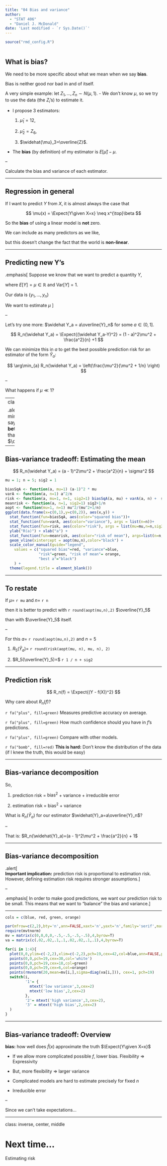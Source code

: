 ```yaml
---
title: "04 Bias and variance"
author: 
  - "STAT 406"
  - "Daniel J. McDonald"
date: 'Last modified - `r Sys.Date()`'
---
```




```r
source("rmd_config.R")
```

```r
```



## What is bias?

We need to be more specific about what we mean when we say __bias__.

Bias is neither good nor bad in and of itself.

A very simple example: let $Z_1,\ldots,Z_n \sim N(\mu, 1)$.
  - We don't know $\mu$, so we try to use the data (the $Z_i$'s) to estimate it.
  
  - I propose 3 estimators: 
      1. $\widehat{\mu}_1 = 12$, 
  
      2. $\widehat{\mu}_2=Z_6$, 
  
      3. $\widehat{\mu}_3=\overline{Z}$.
  
  - The __bias__ (by definition) of my estimator is $E\left[\widehat{\mu}\right]-\mu$.
  
--

Calculate the bias and variance of each estimator.

$$
\newcommand{\Expect}[1]{E\left[ #1 \right]}
\newcommand{\Var}[1]{\mathrm{Var}\left[ #1 \right]}
\newcommand{\Cov}[2]{\mathrm{Cov}\left[#1,\ #2\right]}
\newcommand{\given}{\ \vert\ }
$$
  
---


## Regression in general

If I want to predict $Y$ from $X$, it is almost always the case that

$$
\mu(x) = \Expect{Y\given X=x} \neq x^{\top}\beta
$$

So the __bias__ of using a linear model is __not__ zero.

We can include as many predictors as we like, 

but this doesn't change the fact that the world is __non-linear__.

---

## Predicting new Y's

.emphasis[
Suppose we know that we want to predict a quantity $Y$, 

where $E[Y]= \mu \in \mathbb{R}$ and $\textrm{Var}[Y] = 1$.  


Our data is $\{y_1,\ldots,y_n\}$

We want to estimate $\mu$ 
]

--

Let's try one more: $\widehat Y_a = a\overline{Y}_n$ for some $a \in (0,1]$.
  
$$
  R_n(\widehat Y_a) = \Expect{(\widehat Y_a-Y)^2} = (1 - a)^2\mu^2 +
  \frac{a^2}{n} +1 
$$
  
We can minimize this in $a$ to get the best possible prediction risk for an estimator of the form $\widehat Y_a$: 
  
$$
\arg\min_{a} R_n(\widehat Y_a) = \left(\frac{\mu^2}{\mu^2 + 1/n} \right)
$$

--

What happens if $\mu \ll 1$?
  
---
class: middle
  
.alert[
Wait a minute! You're saying there is a __better__ estimator than $\overline{Y}_n$?
]



---

## Bias-variance tradeoff: Estimating the mean

$$
R_n(\widehat Y_a) = (a - 1)^2\mu^2 +  \frac{a^2}{n} + \sigma^2
$$

```r
mu = 1; n = 5; sig2 = 1
```

```r
biasSqA <- function(a, mu=1) (a-1)^2 * mu
varA <- function(a, n=1) a^2/n
risk <- function(a, mu=1, n=1, sig2=1) biasSqA(a, mu) + varA(a, n) +  sig2
meanrisk <- function(a, n=1, sig2=1) sig2+1/n
aopt <- function(mu=1, n=1) mu^2/(mu^2+1/n)
ggplot(data.frame(x=c(0,1),y=c(0,2)), aes(x,y)) + 
  stat_function(fun=biasSqA, aes(color="squared bias"))+
  stat_function(fun=varA, aes(color="variance"), args = list(n=n))+
  stat_function(fun=risk, aes(color="risk"), args = list(mu=mu,n=n,sig2=sig2)) + 
  ylab("R(a)") + xlab("a") +
  stat_function(fun=meanrisk, aes(color="risk of mean"), args=list(n=n,sig2=sig2)) + 
  geom_vline(xintercept = aopt(mu,n),color="black") +
  scale_color_manual(guide="legend",
    values = c("squared bias"=red, "variance"=blue,
               "risk"=green, "risk of mean"= orange,
               "best a"="black")
    ) +
  theme(legend.title = element_blank())
```

---

## To restate

If $\mu=$ `r mu` and $n=$ `r n` 

then it is better to predict with `r round(aopt(mu,n),2)` $\overline{Y}_5$ 

than with $\overline{Y}_5$ itself.  

--

For this $a =$ `r round(aopt(mu,n),2)` and $n=5$

1. $R_5(\widehat{Y}_a) =$ `r round(risk(aopt(mu, n), mu, n), 2)`

2. $R_5(\overline{Y}_5)=$ `r 1 / n + sig2`

---

## Prediction risk


$$
R_n(f) = \Expect{(Y - f(X))^2}
$$
  
Why care about $R_n(f)$? 


`r fa("plus", fill=green)` Measures predictive accuracy on average.

`r fa("plus", fill=green)` How much confidence should you have in $f$'s predictions.

`r fa("plus", fill=green)` Compare with other models.

`r fa("bomb", fill=red)` __This is hard:__  Don't know the distribution of the data (if I knew the truth, this would be easy)

  
---

## Bias-variance decomposition


So,

1. prediction risk  =  $\textrm{bias}^2$  +  variance  +  irreducible error 

2. estimation risk  =  $\textrm{bias}^2$  +  variance
    

What is $R_n(\widehat{Y}_a)$ for our estimator $\widehat{Y}_a=a\overline{Y}_n$?


\begin{aligned}
\textrm{bias}(\widehat{Y}_a) &= \Expect{a\overline{Y}_n} - \mu=(a-1)\mu\\
\textrm{var}(\widehat f(x)) &= \Expect{ \left(a\overline{Y}_n - \Expect{a\overline{Y}_n}\right)^2}
=a^2\Expect{\left(\overline{Y}_n-\mu\right)^2}=\frac{a^2}{n} \\
\sigma^2 &= \Expect{(Y-\mu)^2}=1
\end{aligned}

--

That is: $R_n(\widehat{Y}_a)=(a - 1)^2\mu^2 + \frac{a^2}{n} + 1$


---

## Bias-variance decomposition

.alert[  
__Important implication:__ prediction risk is proportional to estimation risk.  However, defining estimation risk requires stronger assumptions.
]

--

.emphasis[
In order to make good predictions, we want our prediction risk to be small.  This means that we want to "balance" the bias and variance.
]

---
  


```r
cols = c(blue, red, green, orange)

par(mfrow=c(2,2),bty='n',ann=FALSE,xaxt='n',yaxt='n',family='serif',mar=c(0,0,0,0),oma=c(0,2,2,0))
require(mvtnorm)
mv = matrix(c(0,0,0,0,-.5,-.5,-.5,-.5),4,byrow=T)
va = matrix(c(.02,.02,.1,.1,.02,.02,.1,.1),4,byrow=T)

for(i in 1:4){
  plot(0,0,ylim=c(-2,2),xlim=c(-2,2),pch=19,cex=42,col=blue,ann=FALSE,pty='s')
  points(0,0,pch=19,cex=30,col='white')
  points(0,0,pch=19,cex=18,col=green)
  points(0,0,pch=19,cex=6,col=orange)
  points(rmvnorm(20,mean=mv[i,],sigma=diag(va[i,])), cex=1, pch=19)
  switch(i, 
         '1'= {
           mtext('low variance',3,cex=2)
           mtext('low bias',2,cex=2)
         },
         '2'= mtext('high variance',3,cex=2),
         '3' = mtext('high bias',2,cex=2)
  )
}
```

---

## Bias-variance tradeoff: Overview

 __bias:__ how well does $\widehat{f}(x)$ approximate the truth $\Expect{Y\given X=x}$

* If we allow more complicated possible $f$, lower bias. Flexibility $\Rightarrow$ Expressivity

* But, more flexibility $\Rightarrow$ larger variance

* Complicated models are hard to estimate precisely for fixed $n$

* Irreducible error

--

Since we can't take expectations...

---
class: inverse, center, middle

# Next time...


Estimating risk